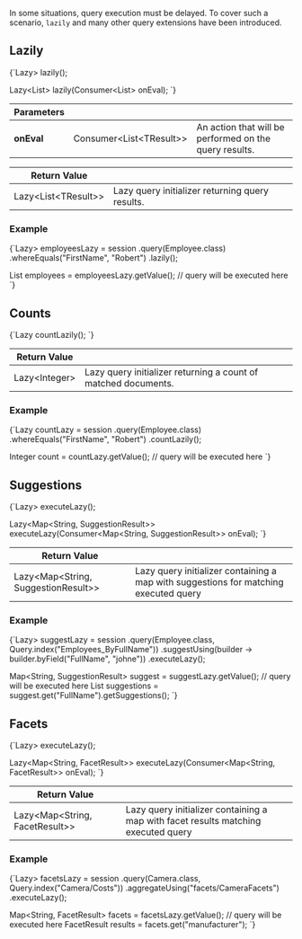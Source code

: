 
In some situations, query execution must be delayed. To cover such a scenario, `lazily` and many other query extensions have been introduced.

## Lazily

<TabItem value="lazy_1" label="lazy_1">
<CodeBlock language="java">
{`Lazy<List<T>> lazily();

Lazy<List<T>> lazily(Consumer<List<T>> onEval);
`}
</CodeBlock>
</TabItem>

| Parameters | | |
| ------------- | ------------- | ----- |
| **onEval** | Consumer&lt;List&lt;TResult&gt;&gt; | An action that will be performed on the query results. |

| Return Value | |
| ------------- | ----- |
| Lazy&lt;List&lt;TResult&gt;&gt; | Lazy query initializer returning query results. |

### Example

<TabItem value="lazy_2" label="lazy_2">
<CodeBlock language="java">
{`Lazy<List<Employee>> employeesLazy = session
    .query(Employee.class)
    .whereEquals("FirstName", "Robert")
    .lazily();

List<Employee> employees = employeesLazy.getValue(); // query will be executed here
`}
</CodeBlock>
</TabItem>



## Counts

<TabItem value="lazy_4" label="lazy_4">
<CodeBlock language="java">
{`Lazy<Integer> countLazily();
`}
</CodeBlock>
</TabItem>

| Return Value | |
| ------------- | ----- |
| Lazy&lt;Integer&gt; | Lazy query initializer returning a count of matched documents. |

### Example

<TabItem value="lazy_5" label="lazy_5">
<CodeBlock language="java">
{`Lazy<Integer> countLazy = session
    .query(Employee.class)
    .whereEquals("FirstName", "Robert")
    .countLazily();

Integer count = countLazy.getValue(); // query will be executed here
`}
</CodeBlock>
</TabItem>



## Suggestions

<TabItem value="lazy_6" label="lazy_6">
<CodeBlock language="java">
{`Lazy<Map<String, SuggestionResult>> executeLazy();

Lazy<Map<String, SuggestionResult>> executeLazy(Consumer<Map<String, SuggestionResult>> onEval);
`}
</CodeBlock>
</TabItem>

| Return Value | |
| ------------- | ----- |
| Lazy&lt;Map&lt;String, SuggestionResult&gt;&gt; | Lazy query initializer containing a map with suggestions for matching executed query |

### Example

<TabItem value="lazy_7" label="lazy_7">
<CodeBlock language="java">
{`Lazy<Map<String, SuggestionResult>> suggestLazy = session
    .query(Employee.class, Query.index("Employees_ByFullName"))
    .suggestUsing(builder -> builder.byField("FullName", "johne"))
    .executeLazy();

Map<String, SuggestionResult> suggest = suggestLazy.getValue(); // query will be executed here
List<String> suggestions = suggest.get("FullName").getSuggestions();
`}
</CodeBlock>
</TabItem>



## Facets

<TabItem value="lazy_8" label="lazy_8">
<CodeBlock language="java">
{`Lazy<Map<String, FacetResult>> executeLazy();

Lazy<Map<String, FacetResult>> executeLazy(Consumer<Map<String, FacetResult>> onEval);
`}
</CodeBlock>
</TabItem>

| Return Value | |
| ------------- | ----- |
| Lazy&lt;Map&lt;String, FacetResult&gt;&gt; | Lazy query initializer containing a map with facet results matching executed query |

### Example

<TabItem value="lazy_9" label="lazy_9">
<CodeBlock language="java">
{`Lazy<Map<String, FacetResult>> facetsLazy = session
    .query(Camera.class, Query.index("Camera/Costs"))
    .aggregateUsing("facets/CameraFacets")
    .executeLazy();

Map<String, FacetResult> facets = facetsLazy.getValue(); // query will be executed here
FacetResult results = facets.get("manufacturer");
`}
</CodeBlock>
</TabItem>




